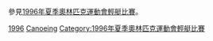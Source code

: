 參見[[1996年夏季奧林匹克運動會輕艇比賽|1996年夏季奧林匹克運動會輕艇比賽]]。

{{categoryTOC}}
{{Commons category|1996 Summer Olympics canoeists & kayakers}}

[[Category:各年夏季奧林匹克運動會輕艇運動員|1996]]
[[Category:1996年夏季奧林匹克運動會運動員|Canoeing]]
[[Category:1996年夏季奧林匹克運動會輕艇比賽|Category:1996年夏季奧林匹克運動會輕艇比賽]]